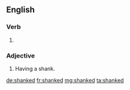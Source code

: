 ==English==

===Verb===
{{head|en}}

# {{en-past of|shank}}

===Adjective===
{{en-adj|-}}

# Having a shank.

[[de:shanked]]
[[fr:shanked]]
[[mg:shanked]]
[[ta:shanked]]